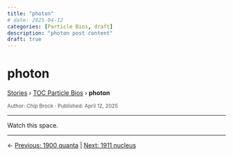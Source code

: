 ```yaml
---
title: "photon"
# date: 2025-04-12
categories: [Particle Bios, draft]
description: "photon post content"
draft: true
---
```


# photon

<div class="breadcrumb">
  <a href="../../stories.html">Stories</a> › <a href="../index.qmd">TOC Particle Bios</a> › <strong>photon</strong>
</div>

<div style="font-size:0.85em; color:#555; margin-top:0.5em;">
Author: Chip Brock · Published: April 12, 2025
</div>

---

Watch this space.

---
::: {.post-nav}
← [Previous: 1900 quanta](../20250412_1900-quanta/1900-quanta.html) | [Next: 1911 nucleus](../20250412_1911-nucleus/1911-nucleus.html)
:::

